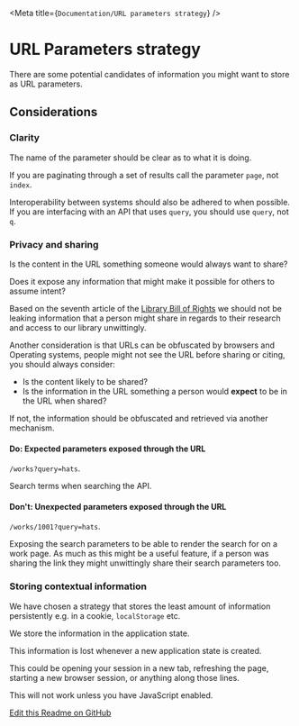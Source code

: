 
<Meta title={`Documentation/URL parameters strategy`} />

# URL Parameters strategy
There are some potential candidates of information you might want to store as
URL parameters.

## Considerations

###  Clarity
The name of the parameter should be clear as to what it is doing.

If you are paginating through a set of results call the parameter `page`, not
`index`.

Interoperability between systems should also be adhered to when possible. If you
are interfacing with an API that uses `query`, you should use `query`, not `q`.


### Privacy and sharing
Is the content in the URL something someone would always want to share?

Does it expose any information that might make it possible for others to assume
intent?

Based on the seventh article of the [Library Bill of Rights](https://en.wikipedia.org/wiki/Library_Bill_of_Rights#cite_note-2)
we should not be leaking information that a person might share in regards to
their research and access to our library unwittingly.

Another consideration is that URLs can be obfuscated by browsers and Operating
systems, people might not see the URL before sharing or citing, you should
always consider:

- Is the content likely to be shared?
- Is the information in the URL something a person would __expect__ to be in the
  URL when shared?

If not, the information should be obfuscated and retrieved via another
mechanism.

#### Do: Expected parameters exposed through the URL
`/works?query=hats`.

Search terms when searching the API.

#### Don't: Unexpected parameters exposed through the URL
`/works/1001?query=hats`.

Exposing the search parameters to be able to render the search for on a work
page. As much as this might be a useful feature, if a person was sharing the
link they might unwittingly share their search parameters too.


### Storing contextual information
We have chosen a strategy that stores the least amount of information
persistently e.g. in a cookie, `localStorage` etc.

We store the information in the application state.

This information is lost whenever a new application state is created.

This could be opening your session in a new tab, refreshing the page, starting
a new browser session, or anything along those lines.

This will not work unless you have JavaScript enabled.

[Edit this Readme on GitHub](https://github.com/wellcometrust/wellcomecollection.org/main/cardigan/stories/docs/url-parameters-strategy.stories.mdx)
